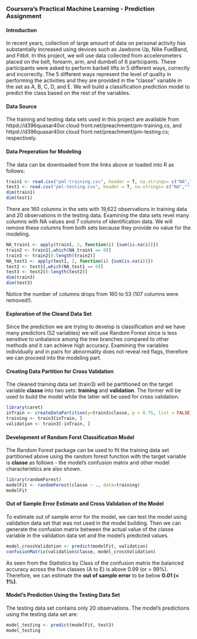 ### Coursera's Practical Machine Learning - Prediction Assignment
 
#### Introduction
In recent years, collection of large amount of data on personal activity has substantially increased using devices such as Jawbone Up, Nike FuelBand, and Fitbit.  In this project, we will use data collected from accelerometers placed on the belt, forearm, arm, and dumbell of 6 participants.  These participants were asked to perform barbell lifts in 5 different ways, correctly and incorrectly. The 5 different ways represent the level of quality in performing the activities and they are provided in the "classe" variable in the set as A, B, C, D, and E.  We will build a classification prediction model to predict the class based on the rest of the variables. 

#### Data Source
The training and testing data sets used in this project are available from httpd://d396quasar40or.cloud front.net/preachment/pm-training.cs, and httpd://d396quasar40or.cloud front.net/preachment/pm-testing.cs; respectively.

#### Data Preperation for Modeling
The data can be downloaded from the links above or loaded into R as follows: 
``` r
train1 <- read.csv("pml-training.csv", header = T, na.strings= c("NA",""," "))
test1 <- read.csv("pml-testing.csv", header = T, na.strings= c("NA",""," "))
dim(train1)
dim(test1)
```
There are 160 columns in the sets with 19,622 observations in training data and 20 observations in the testing data.  Examining the data sets revel many columns with NA values and 7 columns of identification data.  We will remove these columns from both sets because they provide no value for the modeling.

```r
NA_train1 <- apply(train1, 2, function(i) {sum(is.na(i))})
train2 <- train1[,which(NA_train1 == 0)]
train3 <- train2[8:length(train2)]
NA_test1 <- apply(test1, 2, function(i) {sum(is.na(i))})
test2 <- test1[,which(NA_test1 == 0)]
test3 <- test2[8:length(test2)]
dim(train3)
dim(test3)
```

Notice the number of columns drops from 160 to 53 (107 columns were removed!).  

#### Exploration of the Cleand Data Set
Since the prediction we are trying to develop is classification and we have many predictors (52 variables) we will use Random Forest since is less sensitive to unbalance among the tree branches compared to other methods and it can achieve high accuracy.  Examining the variables individually and in pairs for abnormality does not reveal red flags, therefore we can proceed into the modeling part.

#### Creating Data Partition for Cross Validation
The cleaned training data set (train3) will be partitioned on the target variable **classe** into two sets: **training** and **validation**.  The former will be used to build the model while the latter will be used for cross validation.

```r
library(caret)
inTrain <- createDataPartition(y=train3$classe, p = 0.75, list = FALSE)
training <- train3[inTrain, ]
validation <- train3[-inTrain, ]
```

#### Development of Random Forst Classification Model 
The Random Forest package can be used to fit the training data set partitioned above using the random forest function with the target variable is **classe** as follows - the model's confusion matrix and other model characteristics are also shown.

```r
library(randomForest)
modelFit <- randomForest(classe ~ ., data=training)
modelFit
```

#### Out of Sample Error Estimate and Cross Validation of the Model 
To estimate out of sample error for the model, we can test the model using validation data set that was not used in the model building. Then we can generate the confusion matrix between the actual value of the classe variable in the validation data set and the model's predicted values.

```r
model_crossValidation <- predict(modelFit, validation)
confusionMatrix(validation$classe, model_crossValidation)
```

As seen from the Statistics by Class of the confusion matrix the balanced accuracy across the five classes (A to E) is above 0.99 (or > 99%). Therefore, we can estimate the **out of sample error** to be  below **0.01 (< 1%)**. 

#### Model's Prediction Using the Testing Data Set
The testing data set contains only 20 observations.  The model's predictions using the testing data set are:

```r
model_testing <- predict(modelFit, test3)
model_testing
```


